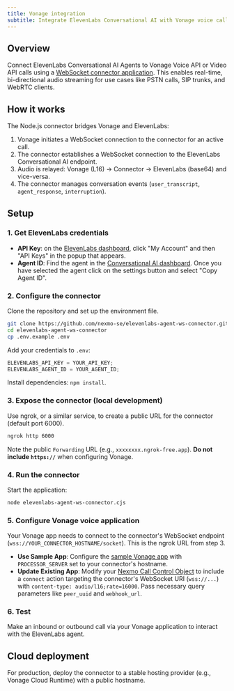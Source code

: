 ```yaml
---
title: Vonage integration
subtitle: Integrate ElevenLabs Conversational AI with Vonage voice calls using a WebSocket connector.
---
```


## Overview

Connect ElevenLabs Conversational AI Agents to Vonage Voice API or Video API calls using a [WebSocket connector application](https://github.com/nexmo-se/elevenlabs-agent-ws-connector). This enables real-time, bi-directional audio streaming for use cases like PSTN calls, SIP trunks, and WebRTC clients.

## How it works

The Node.js connector bridges Vonage and ElevenLabs:

1.  Vonage initiates a WebSocket connection to the connector for an active call.
2.  The connector establishes a WebSocket connection to the ElevenLabs Conversational AI endpoint.
3.  Audio is relayed: Vonage (L16) -> Connector -> ElevenLabs (base64) and vice-versa.
4.  The connector manages conversation events (`user_transcript`, `agent_response`, `interruption`).

## Setup

<Steps>

### 1. Get ElevenLabs credentials

- **API Key**: on the [ElevenLabs dashboard](https://elevenlabs.io/app), click "My Account" and then "API Keys" in the popup that appears.
- **Agent ID**: Find the agent in the [Conversational AI dashboard](https://elevenlabs.io/app/conversational-ai/agents/). Once you have selected the agent click on the settings button and select "Copy Agent ID".

### 2. Configure the connector

Clone the repository and set up the environment file.

```bash
git clone https://github.com/nexmo-se/elevenlabs-agent-ws-connector.git
cd elevenlabs-agent-ws-connector
cp .env.example .env
```

Add your credentials to `.env`:

```js title=".env" focus=2,3
ELEVENLABS_API_KEY = YOUR_API_KEY;
ELEVENLABS_AGENT_ID = YOUR_AGENT_ID;
```

Install dependencies: `npm install`.

### 3. Expose the connector (local development)

Use ngrok, or a similar service, to create a public URL for the connector (default port 6000).

```bash
ngrok http 6000
```

Note the public `Forwarding` URL (e.g., `xxxxxxxx.ngrok-free.app`). **Do not include `https://`** when configuring Vonage.

### 4. Run the connector

Start the application:

```bash
node elevenlabs-agent-ws-connector.cjs
```

### 5. Configure Vonage voice application

Your Vonage app needs to connect to the connector's WebSocket endpoint (`wss://YOUR_CONNECTOR_HOSTNAME/socket`). This is the ngrok URL from step 3.

- **Use Sample App**: Configure the [sample Vonage app](https://github.com/nexmo-se/voice-to-ai-engines) with `PROCESSOR_SERVER` set to your connector's hostname.
- **Update Existing App**: Modify your [Nexmo Call Control Object](https://developer.vonage.com/en/voice/voice-api/ncco-reference) to include a `connect` action targeting the connector's WebSocket URI (`wss://...`) with `content-type: audio/l16;rate=16000`. Pass necessary query parameters like `peer_uuid` and `webhook_url`.

### 6. Test

Make an inbound or outbound call via your Vonage application to interact with the ElevenLabs agent.

</Steps>

## Cloud deployment

For production, deploy the connector to a stable hosting provider (e.g., Vonage Cloud Runtime) with a public hostname.
